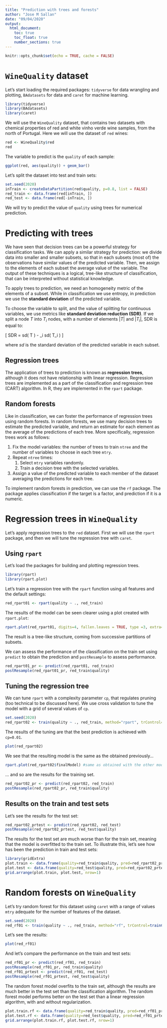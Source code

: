 ```yaml
---
title: "Prediction with trees and forests"
author: "Jose M Sallan"
date: "09/04/2020"
output: 
  html_document:
    toc: true
    toc_float: true
    number_sections: true
---
```


```r
knitr::opts_chunk$set(echo = TRUE, cache = FALSE)
```

# `WineQuality` dataset

Let's start loading the required packages: `tidyverse` for data wrangling and plotting, `BAdatasets` for data and `caret` for machine learning.

```r
library(tidyverse)
library(BAdatasets)
library(caret)
```

We will use the `WineQuality` dataset, that contains two datasets with chemical properties of red and white vinho verde wine samples, from the north of Portugal. Here we will use the dataset of `red` wines:

```r
red <- WineQuality$red
red
```

The variable to predict is the `quality` of each sample:

```r
ggplot(red, aes(quality)) + geom_bar()
```

Let's split the dataset into test and train sets:

```r
set.seed(2020)
inTrain <- createDataPartition(red$quality, p=0.8, list = FALSE)
red_train <- data.frame(red[inTrain, ])
red_test <- data.frame(red[-inTrain, ])
```

We will try to predict the value of `quality` using trees for numerical prediction.


# Predicting with trees

We have seen that decision trees can be a powerful strategy for classification tasks. We can apply a similar strategy for prediction: we divide data into smaller and smaller subsets, so that in each subsets (most of) the observations have similar values of the predicted variable. Then, we assign to the elements of each subset the average value of the variable. The output of these techniques is a logical, tree-like structure of classification, that can be interpreted without statistical knowledge. 

To apply trees to prediction, we need an homogeneity metric of the elements of a subset. While in classification we use entropy, in prediction we use the **standard deviation** of the predicted variable.

To choose the variable to split, and the value of splitting for continuous variables, we use metrics like **standard deviation reduction (SDR)**. If we split a node $T$ into $T_i$ nodes, with a number of elements $\lvert T \lvert$ and $\lvert T_i \lvert$, SDR is equal to:

\[ SDR = sd\left( T \right) - \displaystyle\sum_i \frac{\lvert T \lvert}{\lvert T_i \lvert} sd\left( T_i \right) \]

where $sd$ is the standard deviation of the predicted variable in each subset.

## Regression trees

The application of trees to prediction is known as **regression trees**, although it does not have relationship with linear regression. Regression trees are implemented as a part of the classification and regression tree (CART) algorithm. In R, they are implemented in the `rpart` package.

## Random forests

Like in classification, we can foster the performance of regression trees using random forests. In random forests, we use many decision trees to estimate the predicted variable, and return an estimate for each element as the average of the predictions of each tree. More specifically, regression trees work as follows:

1. Fix the model variables: the number of trees to train `ntree` and the number of variables to choose in each tree `mtry`.
2. Repeat `ntree` times:
    1. Select `mtry` variables randomly.
    2. Train a decision tree with the selected variables.
3. Assign a value of the predicted variable to each member of the dataset averaging the predictions for each tree.

To implement random forests in prediction, we can use the `rf` package. The package applies classification if the target is a factor, and prediction if it is a numeric.

# Regression trees in `WineQuality`

Let's apply regression trees to the `red` dataset. First we will use the `rpart` package, and then we will tune the regression tree with `caret`. 

## Using `rpart`

Let's load the packages for building and plotting regression trees.

```r
library(rpart)
library(rpart.plot)
```

Let's train a regression tree with the `rpart` function using all features and the default settings:

```r
red_rpart01 <- rpart(quality ~ ., red_train)
```

The results of the model can be seen clearer using a plot created with `rpart.plot`:

```r
rpart.plot(red_rpart01, digits=4, fallen.leaves = TRUE, type =3, extra=101)
```

The result is a tree-like structure, coming from successive partitions of subsets.

We can assess the performance of the classification on the train set using `predict` to obtain the prediction and `postResample` to assess performance.

```r
red_rpart01_pr <- predict(red_rpart01, red_train)
postResample(red_rpart01_pr, red_train$quality)
```

## Tuning the regression tree

We can tune `rpart` with a complexity parameter `cp`, that regulates pruning (too technical to be discussed here). We use cross validation to tune the model with a grid of several values of `cp`.

```r
set.seed(2020)
red_rpart02 <- train(quality ~ ., red_train, method="rpart", trControl=trainControl(method='repeatedcv', number=3, repeats=3), tuneGrid=expand.grid(cp=seq(0.001, 0.02, by=0.001)))
```

The results of the tuning are that the best prediction is achieved with `cp=0.01`.

```r
plot(red_rpart02)
```

We see that the resulting model is the same as the obtained previously...

```r
rpart.plot(red_rpart02$finalModel) #same as obtained with the other model
```

... and so are the results for the training set.

```r
red_rpart02_pr <- predict(red_rpart02, red_train)
postResample(red_rpart02_pr, red_train$quality)
```

## Results on the train and test sets

Let's see the results for the test set:

```r
red_rpart02_prtest <- predict(red_rpart02, red_test)
postResample(red_rpart02_prtest, red_test$quality)
```

The results for the test set are much worse than for the train set, meaning that the model is overfitted to the train set. To illustrate this, let's see how has been the prediction in train and test sets:

```r
library(gridExtra)
plot.train <- data.frame(quality=red_train$quality, pred=red_rpart02_pr) %>% ggplot(aes(quality, pred)) + geom_point() + theme_bw() + labs(title="prediction on train set (rpart)", x="observed quality", y ="predicted quality") + ylim(3, 8)
plot.test <- data.frame(quality=red_test$quality, pred=red_rpart02_prtest) %>% ggplot(aes(quality, pred)) + geom_point() + theme_bw() + labs(title="prediction on test set (rpart)", x="observed quality", y ="predicted quality") + xlim(3, 8) + ylim(3, 8)
grid.arrange(plot.train, plot.test, nrow=1)
```

# Random forests on `WineQuality`

Let's try random forest for this dataset using `caret` with a range of values `mtry` adequate for the number of features of the dataset.

```r
set.seed(2020)
red_rf01 <- train(quality ~ ., red_train, method="rf", trControl=trainControl(method='repeatedcv', number=3, repeats=3), tuneGrid=expand.grid(mtry=c(2:6)))
```

Let's see the results:

```r
plot(red_rf01)
```

And let's compare the performance on the train and test sets:

```r
red_rf01_pr <- predict(red_rf01, red_train)
postResample(red_rf01_pr, red_train$quality)
red_rf01_prtest <- predict(red_rf01, red_test)
postResample(red_rf01_prtest, red_test$quality)
```

The random forest model overfits to the train set, although the results are much better in the test set than the classification algorithm. The random forest model performs better on the test set than a linear regression algorithm, with and without regularization.

```r
plot.train.rf <- data.frame(quality=red_train$quality, pred=red_rf01_pr) %>% ggplot(aes(quality, pred)) + geom_point() + theme_bw() + labs(title="prediction on train set (rf)", x="observed quality", y ="predicted quality")
plot.test.rf <- data.frame(quality=red_test$quality, pred=red_rf01_prtest) %>% ggplot(aes(quality, pred)) + geom_point() + theme_bw() + labs(title="prediction on test set (rf)", x="observed quality", y ="predicted quality") + xlim(3, 8) + ylim(3, 8)
grid.arrange(plot.train.rf, plot.test.rf, nrow=1)
```



